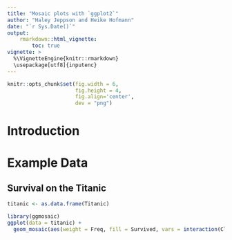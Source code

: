 ```yaml
---
title: "Mosaic plots with `ggplot2`"
author: "Haley Jeppson and Heike Hofmann"
date: "`r Sys.Date()`"
output: 
    rmarkdown::html_vignette:
        toc: true
vignette: >
  %\VignetteEngine{knitr::rmarkdown}
  \usepackage[utf8]{inputenc}
---
```



```r

knitr::opts_chunk$set(fig.width = 6,
                      fig.height = 4,
                      fig.align='center',
                      dev = "png")

```

# Introduction

# Example Data 

## Survival on the Titanic
```r
titanic <- as.data.frame(Titanic)

library(ggmosaic)
ggplot(data = titanic) + 
  geom_mosaic(aes(weight = Freq, fill = Survived, vars = interaction(Class, Sex), group = 1))
```
